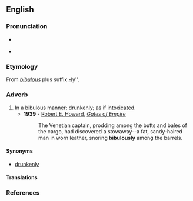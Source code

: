 ==English==

===Pronunciation===
* {{a|RP|US}} {{IPA|/ˈbɪbjʊləsli/}}
* {{audio|en-us-bibulously.ogg|Audio (US)}}

===Etymology===
From ''[[bibulous]]'' plus suffix [[-ly]]''.

===Adverb===
{{en-adv}}

# In a [[bibulous]] manner; [[drunkenly]]; as if [[intoxicated]].
#*'''1939''' - [[w:Robert E. Howard|Robert E. Howard]], ''[[s:Gates of Empire|Gates of Empire]]''
#*:The Venetian captain, prodding among the butts and bales of the cargo, had discovered a stowaway--a fat, sandy-haired man in worn leather, snoring '''bibulously''' among the barrels.

====Synonyms====
* {{sense|drunkenly}} [[drunkenly]]

====Translations====
{{trans-top|drunkenly; as if intoxicated}}
{{trans-mid}}
{{trans-bottom}}

===References===
{{R:Webster 1913}}